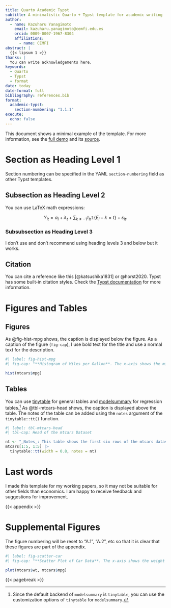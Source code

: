 ```yaml
---
title: Quarto Academic Typst
subtitle: A minimalistic Quarto + Typst template for academic writing
author:
  - name: Kazuharu Yanagimoto
    email: kazuharu.yanagimoto@cemfi.edu.es
    orcid: 0009-0007-1967-8304
    affiliations:
      - name: CEMFI
abstract: |
  {{< lipsum 1 >}}
thanks: |
  You can write acknowledgements here.
keywords:
  - Quarto
  - Typst
  - format
date: today
date-format: full
bibliography: references.bib
format:
  academic-typst:
    section-numbering: "1.1.1"
execute:
  echo: false
---
```


This document shows a minimal example of the template.
For more information, see the [full demo](https://kazuyanagimoto.com/quarto-academic-typst/template-full.pdf) and its [source](https://kazuyanagimoto.com/quarto-academic-typst/template-full.qmd).

# Section as Heading Level 1

Section numbering can be specified in the YAML `section-numbering` field
as other Typst templates.

## Subsection as Heading Level 2

You can use LaTeX math expressions:

$$
Y_{it} = \alpha_i + \lambda_t + \sum_{k \neq -1} \tau_h \mathbb{1}\{E_i + k = t\} +
\varepsilon_{it}.
$$

### Subsubsection as Heading Level 3

I don't use and don't recommend using heading levels 3 and below but it works.

## Citation

You can cite a reference like this [@katsushika1831] or @horst2020.
Typst has some built-in citation styles. Check the [Typst documentation](https://typst.app/docs/reference/model/bibliography/#parameters-style) for more information.

# Figures and Tables

## Figures

As @fig-hist-mpg shows, the caption is displayed below the figure.
As a caption of the figure (`fig-cap`), I use bold text for the title and use a normal text for the description.

```r
#| label: fig-hist-mpg
#| fig-cap: "**Histogram of Miles per Gallon**. The x-axis shows the miles per gallon, and the y-axis shows the frequency."

hist(mtcars$mpg)
```

## Tables

You can use [tinytable](https://vincentarelbundock.github.io/tinytable/)
for general tables and [modelsummary](https://vincentarelbundock.github.io/modelsummary/) for regression tables.^[Since the default backend of `modelsummary` is `tinytable`, you can use the customization options of `tinytable` for `modelsummary`.]
As @tbl-mtcars-head shows, the caption is displayed above the table.
The notes of the table can be added using the `notes` argument of the `tinytable::tt()` function.

```r
#| label: tbl-mtcars-head
#| tbl-cap: Head of the mtcars Dataset

nt <- "_Notes_: This table shows the first six rows of the mtcars dataset."
mtcars[1:5, 1:5] |>
  tinytable::tt(width = 0.8, notes = nt)         
```
# Last words

I made this template for my working papers, so it may not be suitable for other fields than economics.
I am happy to receive feedback and suggestions for improvement.

{{< appendix >}}

# Supplemental Figures

The figure numbering will be reset to "A.1", "A.2", etc so that it is clear that these figures are part of the appendix.

```r
#| label: fig-scatter-car
#| fig-cap: "**Scatter Plot of Car Data**. The x-axis shows the weight of the car, and the y-axis shows the miles per gallon."

plot(mtcars$wt, mtcars$mpg)
```

{{< pagebreak >}}
<!-- Bibliography -->
